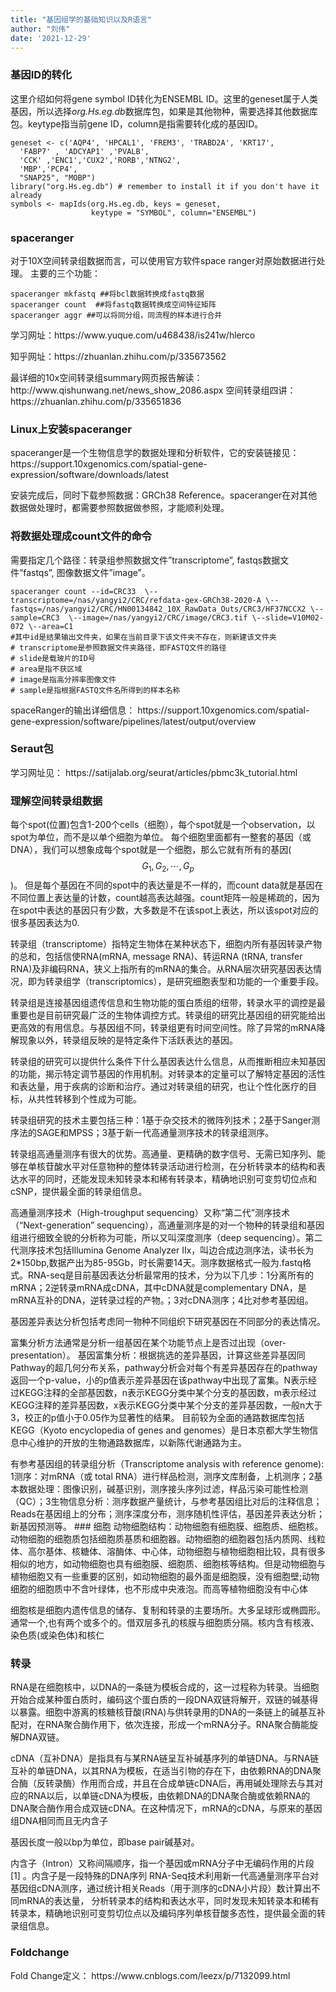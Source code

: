 ```yaml
---
title: "基因组学的基础知识以及R语言"
author: "刘伟"
date: '2021-12-29'
---
```


### 基因ID的转化
这里介绍如何将gene symbol ID转化为ENSEMBL ID。这里的geneset属于人类基因，所以选择*org.Hs.eg.db*数据库包，如果是其他物种，需要选择其他数据库包。keytype指当前gene ID，column是指需要转化成的基因ID。
```Rmd
geneset <- c('AQP4', 'HPCAL1', 'FREM3', 'TRABD2A', 'KRT17',
  'FABP7' , 'ADCYAP1' ,'PVALB',
  'CCK' ,'ENC1','CUX2','RORB','NTNG2',
  'MBP','PCP4',
  "SNAP25", "MOBP")
library("org.Hs.eg.db") # remember to install it if you don't have it already
symbols <- mapIds(org.Hs.eg.db, keys = geneset, 
                  keytype = "SYMBOL", column="ENSEMBL")
```

### spaceranger
对于10X空间转录组数据而言，可以使用官方软件space ranger对原始数据进行处理。
主要的三个功能：
```linux
spaceranger mkfastq ##将bcl数据转换成fastq数据
spaceranger count  ##将fastq数据转换成空间特征矩阵
spaceranger aggr ##可以将同分组，同流程的样本进行合并
```


学习网址：https://www.yuque.com/u468438/is241w/hlerco

知乎网址：https://zhuanlan.zhihu.com/p/335673562

最详细的10x空间转录组summary网页报告解读：
http://www.qishunwang.net/news_show_2086.aspx
空间转录组四讲：
https://zhuanlan.zhihu.com/p/335651836


### Linux上安装spaceranger
spaceranger是一个生物信息学的数据处理和分析软件，它的安装链接见：
https://support.10xgenomics.com/spatial-gene-expression/software/downloads/latest

安装完成后，同时下载参照数据：GRCh38 Reference。spaceranger在对其他数据做处理时，都需要参照数据做参照，才能顺利处理。



### 将数据处理成count文件的命令
需要指定几个路径：转录组参照数据文件"transcriptome", fastqs数据文件"fastqs", 图像数据文件"image"。
```linux
spaceranger count --id=CRC33  \--transcriptome=/nas/yangyi2/CRC/refdata-gex-GRCh38-2020-A \--fastqs=/nas/yangyi2/CRC/HN00134842_10X_RawData_Outs/CRC3/HF37NCCX2 \--sample=CRC3  \--image=/nas/yangyi2/CRC/image/CRC3.tif \--slide=V10M02-072 \--area=C1
#其中id是结果输出文件夹，如果在当前目录下该文件夹不存在，则新建该文件夹
# transcriptome是参照数据文件夹路径，即FASTQ文件的路径
# slide是载玻片的ID号
# area是指不获区域
# image是指高分辨率图像文件
# sample是指根据FASTQ文件名所得到的样本名称
```

spaceRanger的输出详细信息：
https://support.10xgenomics.com/spatial-gene-expression/software/pipelines/latest/output/overview


### Seraut包
学习网址见：
https://satijalab.org/seurat/articles/pbmc3k_tutorial.html

### 理解空间转录组数据
每个spot(位置)包含1-200个cells（细胞），每个spot就是一个observation，以spot为单位，而不是以单个细胞为单位。 每个细胞里面都有一整套的基因（或DNA），我们可以想象成每个spot就是一个细胞，那么它就有所有的基因($$G_1, G_2, \cdots, G_p$$)。
但是每个基因在不同的spot中的表达量是不一样的，而count data就是基因在不同位置上表达量的计数，count越高表达越强。count矩阵一般是稀疏的，因为在spot中表达的基因只有少数，大多数是不在该spot上表达，所以该spot对应的很多基因表达为0.

转录组（transcriptome）指特定生物体在某种状态下，细胞内所有基因转录产物的总和，包括信使RNA(mRNA, message RNA)、转运RNA (tRNA, transfer RNA)及非编码RNA，狭义上指所有的mRNA的集合。从RNA层次研究基因表达情况，即为转录组学（transcriptomics），是研究细胞表型和功能的一个重要手段。

转录组是连接基因组遗传信息和生物功能的蛋白质组的纽带，转录水平的调控是最重要也是目前研究最广泛的生物体调控方式。转录组的研究比基因组的研究能给出更高效的有用信息。与基因组不同，转录组更有时间空间性。除了异常的mRNA降解现象以外，转录组反映的是特定条件下活跃表达的基因。

转录组的研究可以提供什么条件下什么基因表达什么信息，从而推断相应未知基因的功能，揭示特定调节基因的作用机制。对转录本的定量可以了解特定基因的活性和表达量，用于疾病的诊断和治疗。通过对转录组的研究，也让个性化医疗的目标，从共性转移到个性成为可能。

转录组研究的技术主要包括三种：1基于杂交技术的微阵列技术；2基于Sanger测序法的SAGE和MPSS；3基于新一代高通量测序技术的转录组测序。

转录组高通量测序有很大的优势。高通量、更精确的数字信号、无需已知序列、能够在单核苷酸水平对任意物种的整体转录活动进行检测，在分析转录本的结构和表达水平的同时，还能发现未知转录本和稀有转录本，精确地识别可变剪切位点和cSNP，提供最全面的转录组信息。

高通量测序技术（High-troughput sequencing）又称“第二代”测序技术（“Next-generation” sequencing），高通量测序是的对一个物种的转录组和基因组进行细致全貌的分析称为可能，所以又叫深度测序（deep sequencing）。第二代测序技术包括Illumina Genome Analyzer IIx，叫边合成边测序法，读书长为2*150bp,数据产出为85-95Gb，时长需要14天。测序数据格式一般为.fastq格式。RNA-seq是目前基因表达分析最常用的技术，分为以下几步：1分离所有的mRNA；2逆转录mRNA成cDNA，其中cDNA就是complementary DNA，是mRNA互补的DNA，逆转录过程的产物。；3对cDNA测序；4比对参考基因组。

基因差异表达分析包括考虑同一物种不同组织下研究基因在不同部分的表达情况。

富集分析方法通常是分析一组基因在某个功能节点上是否过出现（over-presentation）。
基因富集分析：根据挑选的差异基因，计算这些差异基因同Pathway的超几何分布关系，pathway分析会对每个有差异基因存在的pathway返回一个p-value，小的p值表示差异基因在该pathway中出现了富集。N表示经过KEGG注释的全部基因数，n表示KEGG分类中某个分支的基因数，m表示经过KEGG注释的差异基因数，x表示KEGG分类中某个分支的差异基因数，一般n大于3，校正的p值小于0.05作为显著性的结果。
目前较为全面的通路数据库包括KEGG（Kyoto encyclopedia of genes and genomes）是日本京都大学生物信息中心维护的开放的生物通路数据库，以新陈代谢通路为主。

有参考基因组的转录组分析（Transcriptome analysis with reference genome):
1测序：对mRNA（或 total RNA）进行样品检测，测序文库制备，上机测序；2基本数据处理：图像识别，碱基识别，测序接头序列过滤，样品污染可能性检测（QC）；3生物信息分析：测序数据产量统计，与参考基因组比对后的注释信息；Reads在基因组上的分布；测序深度分布，测序随机性评估，基因差异表达分析；新基因预测等。
### 细胞
动物细胞结构：动物细胞有细胞膜、细胞质、细胞核。动物细胞的细胞质包括细胞质基质和细胞器。动物细胞的细胞器包括内质网、线粒体、高尔基体、核糖体、溶酶体、中心体，动物细胞与植物细胞相比较，具有很多相似的地方，如动物细胞也具有细胞膜、细胞质、细胞核等结构。但是动物细胞与植物细胞又有一些重要的区别，如动物细胞的最外面是细胞膜，没有细胞壁;动物细胞的细胞质中不含叶绿体，也不形成中央液泡。而高等植物细胞没有中心体

细胞核是细胞内遗传信息的储存、复制和转录的主要场所。大多呈球形或椭圆形。通常一个,也有两个或多个的。借双层多孔的核膜与细胞质分隔。核内含有核液、染色质(或染色体)和核仁

### 转录
RNA是在细胞核中，以DNA的一条链为模板合成的，这一过程称为转录。当细胞开始合成某种蛋白质时，编码这个蛋白质的一段DNA双链将解开，双链的碱基得以暴露。细胞中游离的核糖核苷酸(RNA)与供转录用的DNA的一条链上的碱基互补配对，在RNA聚合酶作用下，依次连接，形成一个mRNA分子。RNA聚合酶能旋解DNA双链。

cDNA（互补DNA）是指具有与某RNA链呈互补碱基序列的单链DNA。与RNA链互补的单链DNA，以其RNA为模板，在适当引物的存在下，由依赖RNA的DNA聚合酶（反转录酶）作用而合成，并且在合成单链cDNA后，再用碱处理除去与其对应的RNA以后，以单链cDNA为模板，由依赖DNA的DNA聚合酶或依赖RNA的DNA聚合酶作用合成双链cDNA。在这种情况下，mRNA的cDNA，与原来的基因组DNA相同而且无内含子

基因长度一般以bp为单位，即base pair碱基对。

内含子（Intron）又称间隔顺序，指一个基因或mRNA分子中无编码作用的片段 [1]  。内含子是一段特殊的DNA序列
RNA-Seq技术利用新一代高通量测序平台对基因组cDNA测序，通过统计相关Reads（用于测序的cDNA小片段）数计算出不同mRNA的表达量，
分析转录本的结构和表达水平，同时发现未知转录本和稀有转录本，精确地识别可变剪切位点以及编码序列单核苷酸多态性，提供最全面的转录组信息。

### Foldchange
Fold Change定义：
https://www.cnblogs.com/leezx/p/7132099.html